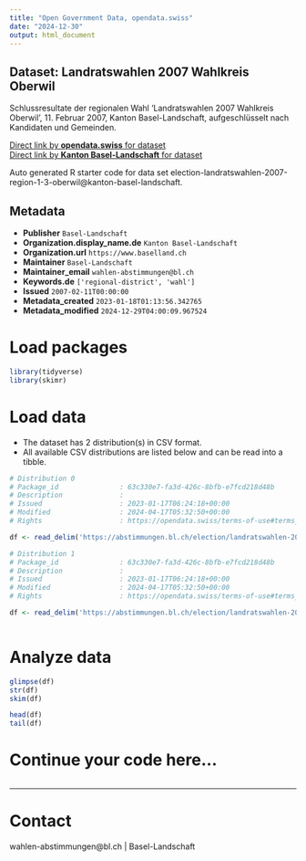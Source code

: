```yaml
---
title: "Open Government Data, opendata.swiss"
date: "2024-12-30"
output: html_document
---
```


## Dataset: Landratswahlen 2007 Wahlkreis Oberwil

Schlussresultate der regionalen Wahl 'Landratswahlen 2007 Wahlkreis Oberwil', 11. Februar 2007, Kanton Basel-Landschaft, aufgeschlüsselt nach Kandidaten und Gemeinden.

[Direct link by **opendata.swiss** for dataset](https://opendata.swiss/de/dataset/landratswahlen-2007-wahlkreis-oberwil)<br>
[Direct link by **Kanton Basel-Landschaft** for dataset](https://abstimmungen.bl.ch/election/landratswahlen-2007-region-1-3-oberwil/data)

Auto generated R starter code for data set election-landratswahlen-2007-region-1-3-oberwil@kanton-basel-landschaft.

## Metadata

- **Publisher** `Basel-Landschaft`
- **Organization.display_name.de** `Kanton Basel-Landschaft`
- **Organization.url** `https://www.baselland.ch`
- **Maintainer** `Basel-Landschaft`
- **Maintainer_email** `wahlen-abstimmungen@bl.ch`
- **Keywords.de** `['regional-district', 'wahl']`
- **Issued** `2007-02-11T00:00:00`
- **Metadata_created** `2023-01-18T01:13:56.342765`
- **Metadata_modified** `2024-12-29T04:00:09.967524`


# Load packages

```r

library(tidyverse)
library(skimr)

```

# Load data

-   The dataset has 2 distribution(s) in CSV format.
-   All available CSV distributions are listed below and can be read into a tibble.

```r

# Distribution 0
# Package_id               : 63c330e7-fa3d-426c-8bfb-e7fcd218d48b
# Description              : 
# Issued                   : 2023-01-17T06:24:18+00:00
# Modified                 : 2024-04-17T05:32:50+00:00
# Rights                   : https://opendata.swiss/terms-of-use#terms_by

df <- read_delim('https://abstimmungen.bl.ch/election/landratswahlen-2007-region-1-3-oberwil/data-parties-csv')

# Distribution 1
# Package_id               : 63c330e7-fa3d-426c-8bfb-e7fcd218d48b
# Description              : 
# Issued                   : 2023-01-17T06:24:18+00:00
# Modified                 : 2024-04-17T05:32:50+00:00
# Rights                   : https://opendata.swiss/terms-of-use#terms_by

df <- read_delim('https://abstimmungen.bl.ch/election/landratswahlen-2007-region-1-3-oberwil/data-csv')



```

# Analyze data

```r

glimpse(df)
str(df)
skim(df)

head(df)
tail(df)

```

# Continue your code here...

```r

```

------------------------------------------------------------------------

# Contact

wahlen-abstimmungen@bl.ch | Basel-Landschaft
